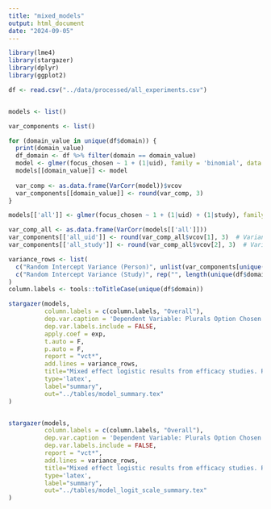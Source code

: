 ```yaml
---
title: "mixed_models"
output: html_document
date: "2024-09-05"
---
```


```r
library(lme4)
library(stargazer)
library(dplyr)
library(ggplot2)

df <- read.csv("../data/processed/all_experiments.csv")


models <- list()

var_components <- list()

for (domain_value in unique(df$domain)) {
  print(domain_value)
  df_domain <- df %>% filter(domain == domain_value)  
  model <- glmer(focus_chosen ~ 1 + (1|uid), family = 'binomial', data = df_domain)
  models[[domain_value]] <- model
  
  var_comp <- as.data.frame(VarCorr(model))$vcov
  var_components[[domain_value]] <- round(var_comp, 3)
}

models[['all']] <- glmer(focus_chosen ~ 1 + (1|uid) + (1|study), family = 'binomial', data = df)

var_comp_all <- as.data.frame(VarCorr(models[['all']]))
var_components[['all_uid']] <- round(var_comp_all$vcov[1], 3)  # Variance of uid
var_components[['all_study']] <- round(var_comp_all$vcov[2], 3)  # Variance of study

variance_rows <- list(
  c("Random Intercept Variance (Person)", unlist(var_components[unique(df$domain)]), var_components[['all_uid']]),
  c("Random Intercept Variance (Study)", rep("", length(unique(df$domain))), var_components[['all_study']])
)
column.labels <- tools::toTitleCase(unique(df$domain))

stargazer(models, 
          column.labels = c(column.labels, "Overall"), 
          dep.var.caption = 'Dependent Variable: Plurals Option Chosen', 
          dep.var.labels.include = FALSE, 
          apply.coef = exp,  
          t.auto = F, 
          p.auto = F, 
          report = "vct*",  
          add.lines = variance_rows,  
          title="Mixed effect logistic results from efficacy studies. Participants chose between Plurals or non-Plurals output. The outcome variable is choosing Plurals. The fixed effect intercept is the baseline odds of choosing Plurals output, accounting for random effects. Models 1-3 have a random intercept for participants. Model 4 collapses across studies, with a random intercept for participants crossed with a random intercept for studies.",
          type='latex', 
          label="summary", 
          out="../tables/model_summary.tex"
)


stargazer(models, 
          column.labels = c(column.labels, "Overall"), 
          dep.var.caption = 'Dependent Variable: Plurals Option Chosen', 
          dep.var.labels.include = FALSE, 
          report = "vct*",  
          add.lines = variance_rows,  
          title="Mixed effect logistic results from efficacy studies. Participants chose between Plurals or non-Plurals output. The outcome variable is choosing Plurals. The fixed effect intercept is the baseline odds of choosing Plurals output, accounting for random effects. Models 1-3 have a random intercept for participants. Model 4 collapses across studies, with a random intercept for participants crossed with a random intercept for studies.",
          type='latex', 
          label="summary", 
          out="../tables/model_logit_scale_summary.tex"
)


```
